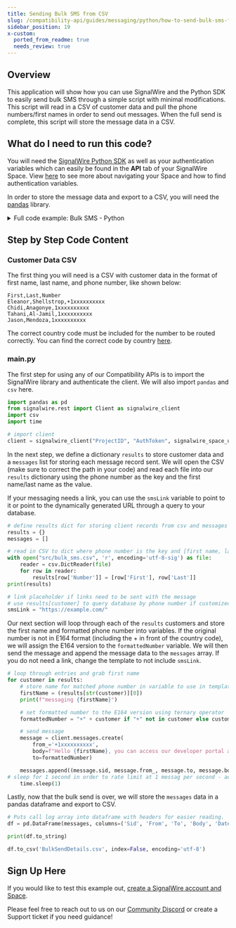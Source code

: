 ```yaml
---
title: Sending Bulk SMS from CSV
slug: /compatibility-api/guides/messaging/python/how-to-send-bulk-sms-from-customer-csv-with-python
sidebar_position: 19
x-custom:
  ported_from_readme: true
  needs_review: true
---
```



Overview
--------

This application will show how you can use SignalWire and the Python SDK to easily send bulk SMS through a simple script with minimal modifications. This script will read in a CSV of customer data and pull the phone numbers/first names in order to send out messages. When the full send is complete, this script will store the message data in a CSV. 

What do I need to run this code?
--------------------------------


You will need the [SignalWire Python SDK](/compatibility-api/sdks) as well as your authentication variables which can easily be found in the **API** tab of your SignalWire Space.
View [here](/platform/dashboard/get-started/explore#api) to see more about navigating your Space and how to find authentication variables. 

In order to store the message data and export to a CSV, you will need the [pandas](https://pandas.pydata.org/) library. 

<details>
  <summary>Full code example: Bulk SMS - Python</summary>

```python
import pandas as pd
from signalwire.rest import Client as signalwire_client
import csv
import time

# import client
client = signalwire_client("ProjectID", "AuthToken", signalwire_space_url = 'example.signalwire.com')

# define results dict for storing client records from csv and messages list for storing data about send
results = {}
messages = []

# link placeholder if links need to be sent with the message
# use results[customer] to query database by phone number if customized URLs are needed
smsLink = "https://developer.signalwire.com/"

# read in CSV to dict where phone number is the key and [first name, last name] is the value
with open("src/bulk_sms.csv", 'r', encoding='utf-8-sig') as file:
    reader = csv.DictReader(file)
    for row in reader:
        results[row['Number']] = [row['First'], row['Last']]
print(results)

# loop through entries and grab first name
for customer in results:
    # store name for matched phone number in variable to use in template
    firstName = (results[str(customer)][0])
    print(f"messaging {firstName}")

    # set formatted number to the E164 version using ternary operator
    formattedNumber = "+" + customer if "+" not in customer else customer

    # send message
    message = client.messages.create(
        from_='+1xxxxxxxxxx',
        body=f"Hello {firstName}, you can access our developer portal at {smsLink} ",
        to=formattedNumber)

    messages.append((message.sid, message.from_, message.to, message.body, message.date_sent))
		# sleep for 1 second in order to rate limit at 1 messag per second - adjust based on your approved campaign throughput
    time.sleep(1)
      
# Puts call log array into dataframe with headers for easier reading.
df = pd.DataFrame(messages, columns=('Sid', 'From', 'To', 'Body', 'Date/Time Sent'))

print(df.to_string)

df.to_csv('BulkSendDetails.csv', index=False, encoding='utf-8')
```

</details>

Step by Step Code Content
-------------------------

### Customer Data CSV

The first thing you will need is a CSV with customer data in the format of first name, last name, and phone number, like shown below: 

```text
First,Last,Number
Eleanor,Shellstrop,+1xxxxxxxxxx
Chidi,Anagonye,1xxxxxxxxxx
Tahani,Al-Jamil,1xxxxxxxxxx
Jason,Mendoza,1xxxxxxxxxx
```

The correct country code must be included for the number to be routed correctly. You can find the correct code by country [here](https://en.wikipedia.org/wiki/List_of_ISO_3166_country_codes). 

### main.py

 The first step for using any of our Compatibility APIs is to import the SignalWire library and authenticate the client. We will also import `pandas` and `csv` here. 

```python
import pandas as pd
from signalwire.rest import Client as signalwire_client
import csv
import time

# import client
client = signalwire_client("ProjectID", "AuthToken", signalwire_space_url = 'example.signalwire.com')
```

In the next step, we define a dictionary `results` to store customer data and a `messages` list for storing each message record sent. We will open the CSV (make sure to correct the path in your code) and read each file into our `results` dictionary using the phone number as the key and the first name/last name as the value.

If your messaging needs a link, you can use the `smsLink` variable to point to it or point to the dynamically generated URL through a query to your database.

```python
# define results dict for storing client records from csv and messages list for storing data about send
results = {}
messages = []

# read in CSV to dict where phone number is the key and [first name, last name] is the value
with open("src/bulk_sms.csv", 'r', encoding='utf-8-sig') as file:
    reader = csv.DictReader(file)
    for row in reader:
        results[row['Number']] = [row['First'], row['Last']]
print(results)

# link placeholder if links need to be sent with the message
# use results[customer] to query database by phone number if customized URLs are needed
smsLink = "https://example.com/"
```

Our next section will loop through each of the `results` customers and store the first name and formatted phone number into variables. If the original number is not in E164 format (including the + in front of the country code), we will assign the E164 version to the `formattedNumber` variable. We will then send the message and append the message data to the `messages` array. If you do not need a link, change the template to not include `smsLink`. 

```python
# loop through entries and grab first name
for customer in results:
    # store name for matched phone number in variable to use in template
    firstName = (results[str(customer)][0])
    print(f"messaging {firstName}")

    # set formatted number to the E164 version using ternary operator
    formattedNumber = "+" + customer if "+" not in customer else customer

    # send message
    message = client.messages.create(
        from_='+1xxxxxxxxxx',
        body=f"Hello {firstName}, you can access our developer portal at {smsLink} ",
        to=formattedNumber)

    messages.append((message.sid, message.from_, message.to, message.body, message.date_sent))
# sleep for 1 second in order to rate limit at 1 messag per second - adjust based on your approved campaign throughput
    time.sleep(1)

```

Lastly, now that the bulk send is over, we will store the `messages` data in a pandas dataframe and export to CSV. 

```python
# Puts call log array into dataframe with headers for easier reading.
df = pd.DataFrame(messages, columns=('Sid', 'From', 'To', 'Body', 'Date/Time Sent'))

print(df.to_string)

df.to_csv('BulkSendDetails.csv', index=False, encoding='utf-8')
```

Sign Up Here
------------

If you would like to test this example out, [create a SignalWire account and Space](https://m.signalwire.com/signups/new?s=1).

Please feel free to reach out to us on our [Community Discord](https://discord.com/invite/F2WNYTNjuF) or create a Support ticket if you need guidance!
